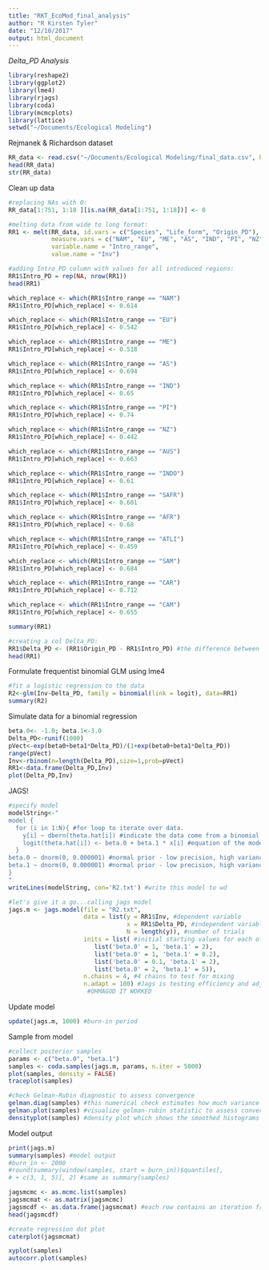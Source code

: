 ---
title: "RKT_EcoMod_final_analysis"
author: "R Kirsten Tyler"
date: "12/10/2017"
output: html_document
---

*Delta_PD Analysis*

```{r}
library(reshape2)
library(ggplot2)
library(lme4)
library(rjags)
library(coda)
library(mcmcplots)
library(lattice)
setwd("~/Documents/Ecological Modeling")
```

Rejmanek & Richardson dataset
```{r}
RR_data <- read.csv("~/Documents/Ecological Modeling/final_data.csv", header = TRUE)
head(RR_data)
str(RR_data)
```

Clean up data
```{r}
#replacing NAs with 0: 
RR_data[1:751, 1:18 ][is.na(RR_data[1:751, 1:18])] <- 0

#melting data from wide to long format:
RR1 <- melt(RR_data, id.vars = c("Species", "Life_form", "Origin_PD"),
            measure.vars = c("NAM", "EU", "ME", "AS", "IND", "PI", "NZ", "AUS", "INDO", "SAFR", "AFR", "ATLI", "SAM", "CAR", "CAM"),
            variable.name = "Intro_range",
            value.name = "Inv")

#adding Intro_PD column with values for all introduced regions:
RR1$Intro_PD = rep(NA, nrow(RR1)) 
head(RR1)

which_replace <- which(RR1$Intro_range == "NAM")
RR1$Intro_PD[which_replace] <- 0.614

which_replace <- which(RR1$Intro_range == "EU")
RR1$Intro_PD[which_replace] <- 0.542

which_replace <- which(RR1$Intro_range == "ME")
RR1$Intro_PD[which_replace] <- 0.518

which_replace <- which(RR1$Intro_range == "AS")
RR1$Intro_PD[which_replace] <- 0.694

which_replace <- which(RR1$Intro_range == "IND")
RR1$Intro_PD[which_replace] <- 0.65

which_replace <- which(RR1$Intro_range == "PI")
RR1$Intro_PD[which_replace] <- 0.74

which_replace <- which(RR1$Intro_range == "NZ")
RR1$Intro_PD[which_replace] <- 0.442

which_replace <- which(RR1$Intro_range == "AUS")
RR1$Intro_PD[which_replace] <- 0.663

which_replace <- which(RR1$Intro_range == "INDO")
RR1$Intro_PD[which_replace] <- 0.61

which_replace <- which(RR1$Intro_range == "SAFR")
RR1$Intro_PD[which_replace] <- 0.601

which_replace <- which(RR1$Intro_range == "AFR")
RR1$Intro_PD[which_replace] <- 0.68

which_replace <- which(RR1$Intro_range == "ATLI")
RR1$Intro_PD[which_replace] <- 0.459

which_replace <- which(RR1$Intro_range == "SAM")
RR1$Intro_PD[which_replace] <- 0.684

which_replace <- which(RR1$Intro_range == "CAR")
RR1$Intro_PD[which_replace] <- 0.712

which_replace <- which(RR1$Intro_range == "CAM")
RR1$Intro_PD[which_replace] <- 0.655

summary(RR1)

#creating a col Delta_PD:
RR1$Delta_PD <- (RR1$Origin_PD - RR1$Intro_PD) #the difference between origin pd and intro pd. this is saying if the number is negative, then the intro pd is larger than the origin pd (and i'm predicting that Inv will be 0 for those)
head(RR1)
```

Formulate frequentist binomial GLM using lme4
```{r}
#fit a logistic regression to the data
R2<-glm(Inv~Delta_PD, family = binomial(link = logit), data=RR1)
summary(R2)
```

Simulate data for a binomial regression
```{r}
beta.0<- -1.0; beta.1<-3.0
Delta_PD<-runif(1000)
pVect<-exp(beta0+beta1*Delta_PD)/(1+exp(beta0+beta1*Delta_PD))
range(pVect)
Inv<-rbinom(n=length(Delta_PD),size=1,prob=pVect)
RR1<-data.frame(Delta_PD,Inv) 
plot(Delta_PD,Inv)
```

JAGS!
```{r}
#specify model
modelString<-"
model {
  for (i in 1:N){ #for loop to iterate over data. 
    y[i] ~ dbern(theta.hat[i]) #indicate the data come from a binomial (Bernoulli) distribution
    logit(theta.hat[i]) <- beta.0 + beta.1 * x[i] #equation of the model
  }
beta.0 ~ dnorm(0, 0.000001) #normal prior - low precision, high variance
beta.1 ~ dnorm(0, 0.000001) #normal prior - low precision, high variance
}
"
writeLines(modelString, con='R2.txt') #write this model to wd

#let's give it a go...calling jags model
jags.m <- jags.model(file = "R2.txt", 
                     data = list(y = RR1$Inv, #dependent variable
                                 x = RR1$Delta_PD, #independent variable
                                 N = length(y)), #number of trials
                     inits = list( #initial starting values for each of 4 chains
                        list('beta.0' = 1, 'beta.1' = 2), 
                        list('beta.0' = 1, 'beta.1' = 0.2),
                        list('beta.0' = 0.1, 'beta.1' = 2),
                        list('beta.0' = 2, 'beta.1' = 5)),
                     n.chains = 4, #4 chains to test for mixing
                     n.adapt = 100) #Jags is testing efficiency and adjusting - it will adjust and adapt for 100 time steps.
                      #OHMAGOD IT WORKED
```

Update model
```{r}
update(jags.m, 1000) #burn-in period
```

Sample from model 
```{r}
#collect posterior samples
params <- c("beta.0", "beta.1")
samples <- coda.samples(jags.m, params, n.iter = 5000)
plot(samples, density = FALSE)
traceplot(samples)

#check Gelman-Rubin diagnostic to assess convergence
gelman.diag(samples) #this numerical check estimates how much variance there is between chains compared to the variance within chains.
gelman.plot(samples) #visualize gelman-rubin statistic to assess convergence
densityplot(samples) #density plot which shows the smoothed histograms of parameter values that are sampled in each chain

```

Model output
```{r}
print(jags.m)
summary(samples) #model output
#burn_in <- 2000
#round(summary(window(samples, start = burn_in))$quantiles[,
# + c(3, 1, 5)], 2) #same as summary(samples)

jagsmcmc <- as.mcmc.list(samples)
jagsmcmat <- as.matrix(jagsmcmc)
jagsmcdf <- as.data.frame(jagsmcmat) #each row contains an iteration from samples, and each col id's one parameter (such as regression coefficients)
head(jagsmcdf)

#create regression dot plot
caterplot(jagsmcmat)

xyplot(samples)
autocorr.plot(samples)

```


